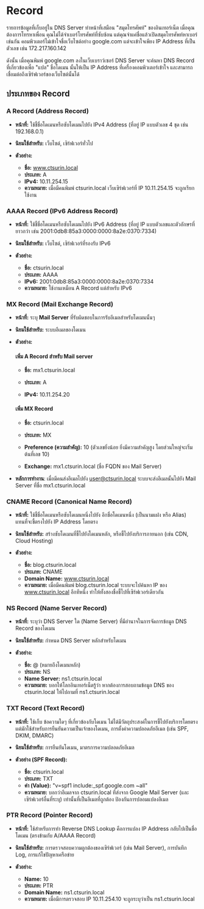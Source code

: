 
# Record

รายการข้อมูลที่เก็บอยู่ใน DNS Server ทำหน้าที่เสมือน "สมุดโทรศัพท์" ของอินเทอร์เน็ต เมื่อคุณต้องการโทรหาเพื่อน คุณไม่ได้จำเบอร์โทรศัพท์ที่ซับซ้อน แต่คุณจำแค่ชื่อแล้วเปิดสมุดโทรศัพท์หาเบอร์ เช่นกัน คอมพิวเตอร์ไม่เข้าใจชื่อเว็บไซต์อย่าง google.com แต่จะเข้าใจเพียง IP Address ที่เป็นตัวเลข เช่น 172.217.160.142

ดังนั้น เมื่อคุณพิมพ์ google.com ลงในเว็บเบราว์เซอร์ DNS Server จะค้นหา DNS Record ที่เกี่ยวข้องเพื่อ "แปล" ชื่อโดเมน นั้นให้เป็น IP Address ที่เครื่องคอมพิวเตอร์เข้าใจ และสามารถเชื่อมต่อถึงเซิร์ฟเวอร์ของเว็บไซต์นั้นได้

## ประเภทของ Record

### A Record (Address Record)

- **หน้าที่:** ใช้ชี้ชื่อโดเมนหรือซับโดเมนไปยัง IPv4 Address (ที่อยู่ IP แบบตัวเลข 4 ชุด เช่น 192.168.0.1)

- **นิยมใช้สำหรับ:** เว็บไซต์, เซิร์ฟเวอร์ทั่วไป

- **ตัวอย่าง:**
  - **ชื่อ:** www.ctsurin.local
  - **ประเภท:** A
  - **IPv4:** 10.11.254.15
  - **ความหมาย:** เมื่อมีคนพิมพ์ ctsurin.local เว็บเซิร์ฟเวอร์ที่ IP 10.11.254.15 จะถูกเรียกใช้งาน

### AAAA Record (IPv6 Address Record)

- **หน้าที่:** ใช้ชี้ชื่อโดเมนหรือซับโดเมนไปยัง IPv6 Address (ที่อยู่ IP แบบตัวเลขและตัวอักษรที่ยาวกว่า เช่น 2001:0db8:85a3:0000:0000:8a2e:0370:7334)

- **นิยมใช้สำหรับ:** เว็บไซต์, เซิร์ฟเวอร์ที่รองรับ IPv6

- **ตัวอย่าง:**
  - **ชื่อ:** ctsurin.local
  - **ประเภท:** AAAA
  - **IPv6:** 2001:0db8:85a3:0000:0000:8a2e:0370:7334
  - **ความหมาย:** ใช้งานเหมือน A Record แต่สำหรับ IPv6

### MX Record (Mail Exchange Record)

- **หน้าที่:** ระบุ **Mail Server** ที่รับผิดชอบในการรับอีเมลสำหรับโดเมนนั้นๆ

- **นิยมใช้สำหรับ:** ระบบอีเมลของโดเมน

- **ตัวอย่าง:**

  <Steps>
  
  #### เพิ่ม A Record สำหรับ Mail server

    - **ชื่อ:** mx1.ctsurin.local

    - **ประเภท:** A

    - **IPv4:** 10.11.254.20

  #### เพิ่ม MX Record

    - **ชื่อ:** ctsurin.local

    - **ประเภท:** MX

    - **Preference (ความสำคัญ):** 10 
    (ตัวเลขยิ่งน้อย ยิ่งมีความสำคัญสูง โดยส่วนใหญ่จะเริ่มต้นที่เลข 10)

    - **Exchange:** mx1.ctsurin.local (ชื่อ FQDN ของ Mail Server)

  </Steps>

- **หลักการทำงาน**: เมื่อมีคนส่งอีเมลไปยัง user@ctsurin.local ระบบจะส่งอีเมลนั้นไปยัง Mail Server ที่ชื่อ mx1.ctsurin.local

### CNAME Record (Canonical Name Record)

- **หน้าที่:** ใช้ชี้ชื่อโดเมนหรือซับโดเมนหนึ่งไปยัง อีกชื่อโดเมนหนึ่ง (เป็นนามแฝง หรือ Alias) แทนที่จะชี้ตรงไปยัง IP Address โดยตรง

- **นิยมใช้สำหรับ:** สร้างซับโดเมนที่ชี้ไปยังโดเมนหลัก, หรือชี้ไปยังบริการภายนอก (เช่น CDN, Cloud Hosting)

- **ตัวอย่าง:**
  - **ชื่อ:** blog.ctsurin.local
  - **ประเภท:** CNAME
  - **Domain Name:** www.ctsurin.local
  - **ความหมาย:** เมื่อมีคนพิมพ์ blog.ctsurin.local ระบบจะไปค้นหา IP ของ www.ctsurin.local อีกทีหนึ่ง ทำให้ทั้งสองชื่อชี้ไปที่เซิร์ฟเวอร์เดียวกัน

### NS Record (Name Server Record)

- **หน้าที่:** ระบุว่า DNS Server ใด (Name Server) ที่มีอำนาจในการจัดการข้อมูล DNS Record ของโดเมน

- **นิยมใช้สำหรับ:** กำหนด DNS Server หลักสำหรับโดเมน

- **ตัวอย่าง:**
  - **ชื่อ:** @ (หมายถึงโดเมนหลัก)
  - **ประเภท:** NS
  - **Name Server:** ns1.ctsurin.local
  - **ความหมาย:** บอกให้โลกอินเทอร์เน็ตรู้ว่า หากต้องการสอบถามข้อมูล DNS ของ ctsurin.local ให้ไปถามที่ ns1.ctsurin.local

### TXT Record (Text Record)

- **หน้าที่:** ใช้เก็บ ข้อความใดๆ ที่เกี่ยวข้องกับโดเมน ไม่ได้มีวัตถุประสงค์ในการชี้ไปยังบริการโดยตรง แต่มักใช้สำหรับการยืนยันความเป็นเจ้าของโดเมน, การตั้งค่าความปลอดภัยอีเมล (เช่น SPF, DKIM, DMARC)

- **นิยมใช้สำหรับ:** การยืนยันโดเมน, มาตรการความปลอดภัยอีเมล

- **ตัวอย่าง (SPF Record):**
  - **ชื่อ:** ctsurin.local
  - **ประเภท:** TXT
  - **ค่า (Value):** "v=spf1 include:_spf.google.com ~all"
  - **ความหมาย:** บอกว่าอีเมลจาก ctsurin.local ที่ส่งจาก Google Mail Server (และเซิร์ฟเวอร์อื่นที่ระบุ) เท่านั้นที่เป็นอีเมลที่ถูกต้อง ป้องกันการปลอมแปลงอีเมล

### PTR Record (Pointer Record)

- **หน้าที่:** ใช้สำหรับการทำ Reverse DNS Lookup คือการแปลง IP Address กลับไปเป็นชื่อโดเมน (ตรงข้ามกับ A/AAAA Record)

- **นิยมใช้สำหรับ:** การตรวจสอบความถูกต้องของเซิร์ฟเวอร์ (เช่น Mail Server), การบันทึก Log, การแก้ไขปัญหาเครือข่าย

- **ตัวอย่าง:**
  - **Name:** 10
  - **ประเภท:** PTR
  - **Domain Name:** ns1.ctsurin.local
  - **ความหมาย:** เมื่อมีการตรวจสอบ IP 10.11.254.10 จะถูกระบุว่าเป็น ns1.ctsurin.local